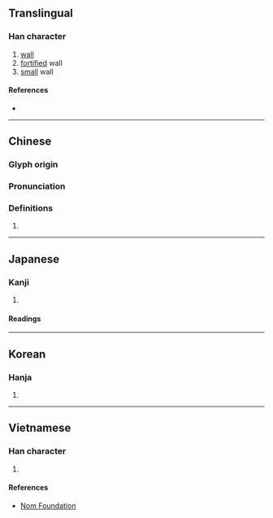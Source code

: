 {{character info/new}}
==Translingual==

===Han character===
{{Han char|rn=32|rad=土|as=11|sn=14|four=40127|canj=GILB|ids=⿰土庸}}

# [[wall]]
# [[fortified]] wall
# [[small]] wall

====References====
* {{Han ref|kx=0237.270|dkj=05419|dj=0476.070|hdz=10481.140|uh=5889|ud=22665|bh=E156|bd=57686}}

----

==Chinese==
{{zh-forms}}

===Glyph origin===
{{Han etym}}

===Pronunciation===
{{zh-pron
|m=yōng
|c=jung4
|mc=y
|oc=y
|cat=
}}

===Definitions===
{{zh-hanzi}}

# {{rfdef|zh}}

----

==Japanese==

===Kanji===
{{ja-kanji|grade=|rs=土11}}

# {{defn|lang=ja|sort=土11}}

====Readings====
{{ja-readings|on=[[よう]] (yō), [[ゆ]] (yu)|kun=[[かき]] (kaki), [[かべ]] (kabe)}}

----

==Korean==

===Hanja===
{{ko-hanja|hangeul=용}}

# {{defn|lang=ko|sort=土11}}

----

==Vietnamese==

===Han character===
{{vi-hantu|dung|rs=土11}}

# {{defn|lang=vi|sort=土11}}

====References====
* [http://nomfoundation.org/common/nom_details.php?codepoint=5889 Nom Foundation]